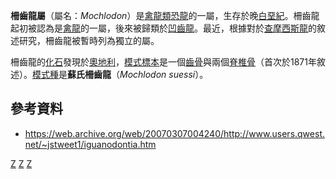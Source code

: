 {{Automatic Taxobox
| taxon = Mochlodon
| fossil_range = [[白堊紀|白堊紀]]晚期, {{fossilrange|85|80}}
| image = 
| image_caption = 
| authority = Bunzel, 1871
| type_species = '''蘇氏柵齒龍<br>''Mochlodon suessi''''' 
| type_species_authority = Bunzel, 1871 
| subdivision_ranks = [[種|種]]
| subdivision = *'''蘇氏柵齒龍 ''M.suessi''''' (Bunzel, 1871 [原为[[禽龙|禽龙]]的一种])<br>
*'''霍氏柵齒龍 ''M. vorosi ''''' Ősi et al., 2012<br>
}}

'''柵齒龍屬'''（屬名：''Mochlodon''）是[[禽龍類|禽龍類]][[恐龍|恐龍]]的一屬，生存於晚[[白堊紀|白堊紀]]。柵齒龍起初被認為是[[禽龍|禽龍]]的一屬，後來被歸類於[[凹齒龍|凹齒龍]]。最近，根據對於[[查摩西斯龍|查摩西斯龍]]的敘述研究，柵齒龍被暫時列為獨立的屬。

柵齒龍的[[化石|化石]]發現於[[奧地利|奧地利]]，[[模式標本|模式標本]]是一個[[齒骨|齒骨]]與兩個[[脊椎骨|脊椎骨]]（首次於1871年敘述）。[[模式種|模式種]]是'''蘇氏柵齒龍'''（''Mochlodon suessi''）。

==參考資料==
{{reflist}}
* https://web.archive.org/web/20070307004240/http://www.users.qwest.net/~jstweet1/iguanodontia.htm

{{Ornithopoda|O.}}
{{Taxonbar|from=Q1576053}}

[[Category:禽龍類|Z]]
[[Category:上白堊紀恐龍|Z]]
[[Category:歐洲恐龍|Z]]


{{dinosaur-stub}}